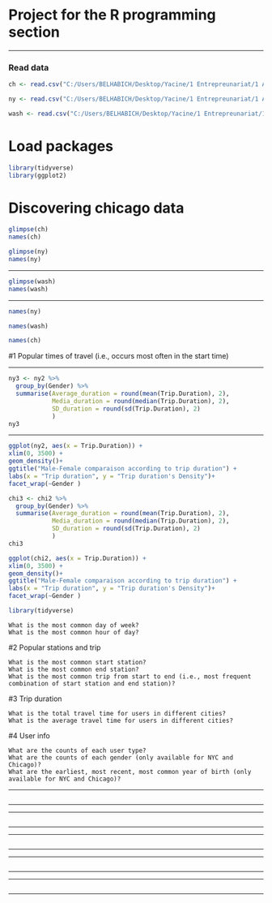 Project for the R programming section 
========================================================

***

### Read data 

```r
ch <- read.csv("C:/Users/BELHABICH/Desktop/Yacine/1 Entrepreunariat/1 Analytics Business Consulting/5 Training/1 Tech leaders AAL/1 Udacity Support/2 R PROGRAMMING/5 Project/chicago.csv")

ny <- read.csv("C:/Users/BELHABICH/Desktop/Yacine/1 Entrepreunariat/1 Analytics Business Consulting/5 Training/1 Tech leaders AAL/1 Udacity Support/2 R PROGRAMMING/5 Project/new-york-city.csv")

wash <- read.csv("C:/Users/BELHABICH/Desktop/Yacine/1 Entrepreunariat/1 Analytics Business Consulting/5 Training/1 Tech leaders AAL/1 Udacity Support/2 R PROGRAMMING/5 Project/washington.csv")
```

# Load packages 
```r
library(tidyverse)
library(ggplot2)
```


# Discovering chicago data
```r
glimpse(ch)
names(ch) 
```


```r
glimpse(ny)
names(ny) 
```
***

```r
glimpse(wash)
names(wash) 
```

***
```r
names(ny)
```

```r
names(wash)
```

```r
names(ch)
```


#1 Popular times of travel (i.e., occurs most often in the start time)

    
***
```r
ny3 <- ny2 %>% 
  group_by(Gender) %>%
  summarise(Average_duration = round(mean(Trip.Duration), 2), 
            Media_duration = round(median(Trip.Duration), 2), 
            SD_duration = round(sd(Trip.Duration), 2)
            ) 
ny3

```

***

```r
ggplot(ny2, aes(x = Trip.Duration)) + 
xlim(0, 3500) + 
geom_density()+ 
ggtitle("Male-Female comparaison according to trip duration") + 
labs(x = "Trip duration", y = "Trip duration's Density")+
facet_wrap(~Gender ) 

```



```r
chi3 <- chi2 %>% 
  group_by(Gender) %>%
  summarise(Average_duration = round(mean(Trip.Duration), 2), 
            Media_duration = round(median(Trip.Duration), 2), 
            SD_duration = round(sd(Trip.Duration), 2)
            ) 
chi3
```



```r
ggplot(chi2, aes(x = Trip.Duration)) + 
xlim(0, 3500) + 
geom_density()+ 
ggtitle("Male-Female comparaison according to trip duration") + 
labs(x = "Trip duration", y = "Trip duration's Density")+
facet_wrap(~Gender ) 
```


```r
library(tidyverse)

```



    What is the most common day of week?
    What is the most common hour of day?

#2 Popular stations and trip

    What is the most common start station?
    What is the most common end station?
    What is the most common trip from start to end (i.e., most frequent combination of start station and end station)?

#3 Trip duration

    What is the total travel time for users in different cities?
    What is the average travel time for users in different cities?

#4 User info

    What are the counts of each user type?
    What are the counts of each gender (only available for NYC and Chicago)?
    What are the earliest, most recent, most common year of birth (only available for NYC and Chicago)?


***
```r

```

***

***
```r

```

***

***
```r

```

***

***
```r

```

***

***
```r

```

***